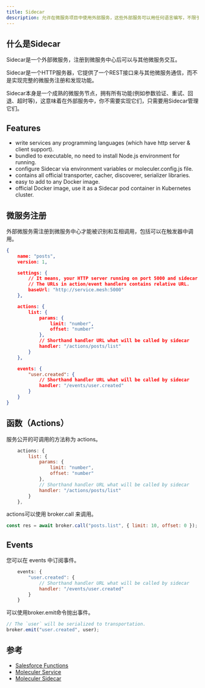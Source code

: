 ```yaml
---
title: Sidecar
description: 允许在微服务项目中使用外部服务，这些外部服务可以用任何语言编写，不限于低代码平台本身的编程语言，能运行在任何环境中，但需要统一注册到微服务中心。
---
```


## 什么是Sidecar

Sidecar是一个外部微服务，注册到微服务中心后可以与其他微服务交互。

Sidecar是一个HTTP服务器，它提供了一个REST接口来与其他微服务通信，而不是实现完整的微服务注册和发现功能。

Sidecar本身是一个成熟的微服务节点，拥有所有功能(例如参数验证、重试、回退、超时等)，这意味着在外部服务中，你不需要实现它们，只需要用Sidecar管理它们。

## Features

- write services any programming languages (which have http server & client support).
- bundled to executable, no need to install Node.js environment for running.
- configure Sidecar via environment variables or moleculer.config.js file.
- contains all official transporter, cacher, discoverer, serializer libraries.
- easy to add to any Docker image.
- official Docker image, use it as a Sidecar pod container in Kubernetes cluster.


## 微服务注册

外部微服务需注册到微服务中心才能被识别和互相调用，包括可以在触发器中调用。

```json
{
    name: "posts",
    version: 1,

    settings: {
        // It means, your HTTP server running on port 5000 and sidecar can reach it on `localhost`
        // The URLs in action/event handlers contains relative URL.
        baseUrl: "http://service.mesh:5000"
    },

    actions: {
        list: {
            params: {
                limit: "number",
                offset: "number"
            },
            // Shorthand handler URL what will be called by sidecar
            handler: "/actions/posts/list"
        }
    },

    events: {
        "user.created": {
            // Shorthand handler URL what will be called by sidecar
            handler: "/events/user.created"
        }
    }
}
```

## 函数（Actions）

服务公开的可调用的方法称为 actions。 

```js
    actions: {
        list: {
            params: {
                limit: "number",
                offset: "number"
            },
            // Shorthand handler URL what will be called by sidecar
            handler: "/actions/posts/list"
        }
    },
```

actions可以使用 broker.call 来调用。 

```js
const res = await broker.call("posts.list", { limit: 10, offset: 0 });
```

## Events

您可以在 events 中订阅事件。

```js
    events: {
        "user.created": {
            // Shorthand handler URL what will be called by sidecar
            handler: "/events/user.created"
        }
    }
```


可以使用broker.emit命令抛出事件。

```js
// The `user` will be serialized to transportation.
broker.emit("user.created", user);
```

## 参考

- [Salesforce Functions](https://developer.salesforce.com/docs/platform/functions/overview)
- [Moleculer Service](https://moleculer.services/zh/docs/0.14/services.html)
- [Moleculer Sidecar](https://github.com/moleculerjs/sidecar)